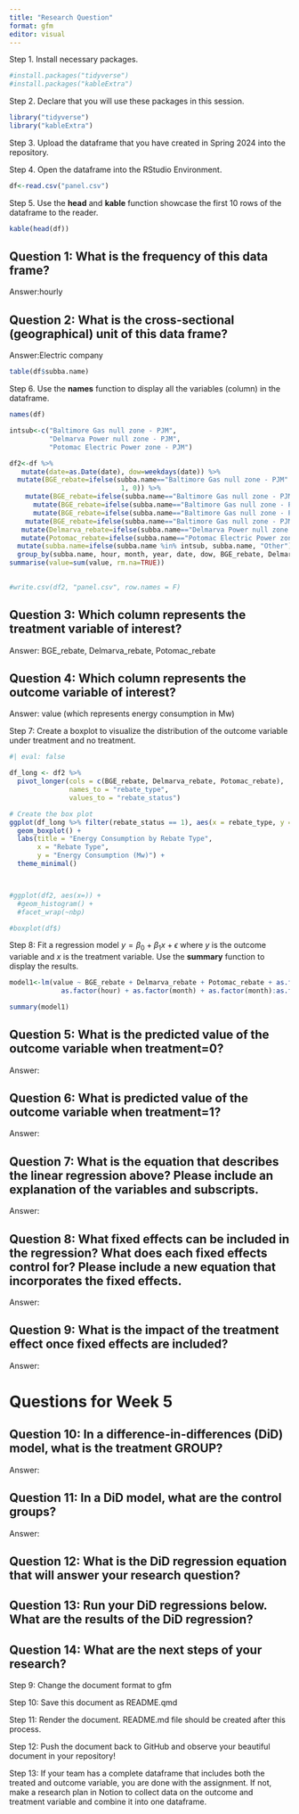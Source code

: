 ```yaml
---
title: "Research Question"
format: gfm
editor: visual
---
```


Step 1. Install necessary packages.

```r
#install.packages("tidyverse")
#install.packages("kableExtra")
```

Step 2. Declare that you will use these packages in this session.

```r
library("tidyverse")
library("kableExtra")
```

Step 3. Upload the dataframe that you have created in Spring 2024 into the repository.

Step 4. Open the dataframe into the RStudio Environment.

```r
df<-read.csv("panel.csv")
```

Step 5. Use the **head** and **kable** function showcase the first 10 rows of the dataframe to the reader.

```r
kable(head(df))
```

## Question 1: What is the frequency of this data frame?

Answer:hourly

## Question 2: What is the cross-sectional (geographical) unit of this data frame?

Answer:Electric company

```r
table(df$subba.name)
```

Step 6. Use the **names** function to display all the variables (column) in the dataframe.

```r
names(df) 

intsub<-c("Baltimore Gas null zone - PJM", 
          "Delmarva Power null zone - PJM", 
          "Potomac Electric Power zone - PJM")

df2<-df %>%
   mutate(date=as.Date(date), dow=weekdays(date)) %>%
  mutate(BGE_rebate=ifelse(subba.name=="Baltimore Gas null zone - PJM" & year>=2021 & (month>=6 & month<=9) & (hour>=10 & hour<=20),
                            1, 0)) %>%
    mutate(BGE_rebate=ifelse(subba.name=="Baltimore Gas null zone - PJM" & year>=2021 & (month>=10) & (hour>=7 & hour<=11),1, BGE_rebate)) %>%
      mutate(BGE_rebate=ifelse(subba.name=="Baltimore Gas null zone - PJM" & year>=2021 & (month<=5) & (hour>=7 & hour<=11),1, BGE_rebate)) %>%
      mutate(BGE_rebate=ifelse(subba.name=="Baltimore Gas null zone - PJM" & year>=2021 & (month>=10) & (hour>=17 & hour<=21),1, BGE_rebate)) %>%
    mutate(BGE_rebate=ifelse(subba.name=="Baltimore Gas null zone - PJM" &year>=2021 & (month<=5) & (hour>=17 & hour<=21),1, BGE_rebate)) %>%
   mutate(Delmarva_rebate=ifelse(subba.name=="Delmarva Power null zone - PJM" &date>as.Date("2019-11-01") & (hour>=12 & hour<=20) & (dow == "Monday" | dow == "Tuesday" | dow == "Wednesday" |dow == "Thursday" | dow=="Friday"),1, 0)) %>%
   mutate(Potomac_rebate=ifelse(subba.name=="Potomac Electric Power zone - PJM" & year>=2020  & (hour>=7 & hour<=20),1, 0)) %>%
  mutate(subba.name=ifelse(subba.name %in% intsub, subba.name, "Other")) %>%
  group_by(subba.name, hour, month, year, date, dow, BGE_rebate, Delmarva_rebate, Potomac_rebate) %>%
summarise(value=sum(value, rm.na=TRUE))
  

#write.csv(df2, "panel.csv", row.names = F)  
```

## Question 3: Which column represents the treatment variable of interest?

Answer: BGE_rebate, Delmarva_rebate, Potomac_rebate

## Question 4: Which column represents the outcome variable of interest?

Answer: value (which represents energy consumption in Mw)

Step 7: Create a boxplot to visualize the distribution of the outcome variable under treatment and no treatment.

```r
#| eval: false

df_long <- df2 %>%
  pivot_longer(cols = c(BGE_rebate, Delmarva_rebate, Potomac_rebate),
               names_to = "rebate_type",
               values_to = "rebate_status")

# Create the box plot
ggplot(df_long %>% filter(rebate_status == 1), aes(x = rebate_type, y = value, fill = rebate_type)) +
  geom_boxplot() +
  labs(title = "Energy Consumption by Rebate Type", 
       x = "Rebate Type", 
       y = "Energy Consumption (Mw)") +
  theme_minimal()



#ggplot(df2, aes(x=)) +
  #geom_histogram() +
  #facet_wrap(~nbp)

#boxplot(df$)
```

Step 8: Fit a regression model $y=\beta_0 + \beta_1 x + \epsilon$ where $y$ is the outcome variable and $x$ is the treatment variable. Use the **summary** function to display the results.

```r
model1<-lm(value ~ BGE_rebate + Delmarva_rebate + Potomac_rebate + as.factor(dow) + 
             as.factor(hour) + as.factor(month) + as.factor(month):as.factor(hour), data=df2)

summary(model1)
```

## Question 5: What is the predicted value of the outcome variable when treatment=0?

Answer:

## Question 6: What is predicted value of the outcome variable when treatment=1?

Answer:

## Question 7: What is the equation that describes the linear regression above? Please include an explanation of the variables and subscripts.

Answer:

## Question 8: What fixed effects can be included in the regression? What does each fixed effects control for? Please include a new equation that incorporates the fixed effects.

Answer:

## Question 9: What is the impact of the treatment effect once fixed effects are included?

Answer:

# Questions for Week 5

## Question 10: In a difference-in-differences (DiD) model, what is the treatment GROUP?

Answer:

## Question 11: In a DiD model, what are the control groups?

Answer:

## Question 12: What is the DiD regression equation that will answer your research question?

## Question 13: Run your DiD regressions below. What are the results of the DiD regression?

## Question 14: What are the next steps of your research?

Step 9: Change the document format to gfm

Step 10: Save this document as README.qmd

Step 11: Render the document. README.md file should be created after this process.

Step 12: Push the document back to GitHub and observe your beautiful document in your repository!

Step 13: If your team has a complete dataframe that includes both the treated and outcome variable, you are done with the assignment. If not, make a research plan in Notion to collect data on the outcome and treatment variable and combine it into one dataframe.
